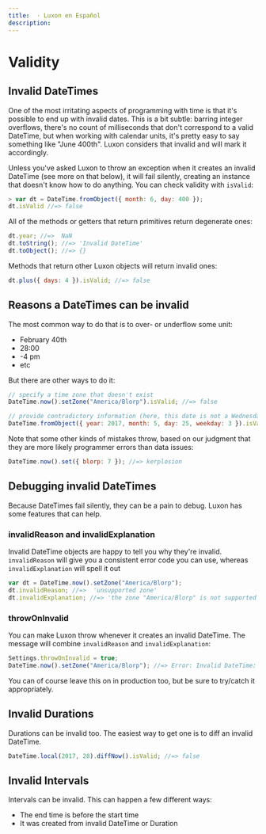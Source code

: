 ```yaml
---
title:  · Luxon en Español
description: 
---
```


# Validity

## Invalid DateTimes

One of the most irritating aspects of programming with time is that it's possible to end up with invalid dates. This is a bit subtle: barring integer overflows, there's no count of milliseconds that don't correspond to a valid DateTime, but when working with calendar units, it's pretty easy to say something like "June 400th". Luxon considers that invalid and will mark it accordingly.

Unless you've asked Luxon to throw an exception when it creates an invalid DateTime (see more on that below), it will fail silently, creating an instance that doesn't know how to do anything. You can check validity with `isValid`:

```javascript filename="JavaScript"
> var dt = DateTime.fromObject({ month: 6, day: 400 });
dt.isValid //=> false
```

All of the methods or getters that return primitives return degenerate ones:

```javascript filename="JavaScript"
dt.year; //=>  NaN
dt.toString(); //=> 'Invalid DateTime'
dt.toObject(); //=> {}
```

Methods that return other Luxon objects will return invalid ones:

```javascript filename="JavaScript"
dt.plus({ days: 4 }).isValid; //=> false
```

## Reasons a DateTimes can be invalid

The most common way to do that is to over- or underflow some unit:

- February 40th
- 28:00
- -4 pm
- etc

But there are other ways to do it:

```javascript filename="JavaScript"
// specify a time zone that doesn't exist
DateTime.now().setZone("America/Blorp").isValid; //=> false

// provide contradictory information (here, this date is not a Wednesday)
DateTime.fromObject({ year: 2017, month: 5, day: 25, weekday: 3 }).isValid; //=> false
```

Note that some other kinds of mistakes throw, based on our judgment that they are more likely programmer errors than data issues:

```javascript filename="JavaScript"
DateTime.now().set({ blorp: 7 }); //=> kerplosion
```

## Debugging invalid DateTimes

Because DateTimes fail silently, they can be a pain to debug. Luxon has some features that can help.

### invalidReason and invalidExplanation

Invalid DateTime objects are happy to tell you why they're invalid. `invalidReason` will give you a consistent error code you can use, whereas `invalidExplanation` will spell it out

```javascript filename="JavaScript"
var dt = DateTime.now().setZone("America/Blorp");
dt.invalidReason; //=>  'unsupported zone'
dt.invalidExplanation; //=> 'the zone "America/Blorp" is not supported'
```

### throwOnInvalid

You can make Luxon throw whenever it creates an invalid DateTime. The message will combine `invalidReason` and `invalidExplanation`:

```javascript filename="JavaScript"
Settings.throwOnInvalid = true;
DateTime.now().setZone("America/Blorp"); //=> Error: Invalid DateTime: unsupported zone: the zone "America/Blorp" is not supported
```

You can of course leave this on in production too, but be sure to try/catch it appropriately.

## Invalid Durations

Durations can be invalid too. The easiest way to get one is to diff an invalid DateTime.

```javascript filename="JavaScript"
DateTime.local(2017, 28).diffNow().isValid; //=> false
```

## Invalid Intervals

Intervals can be invalid. This can happen a few different ways:

- The end time is before the start time
- It was created from invalid DateTime or Duration

